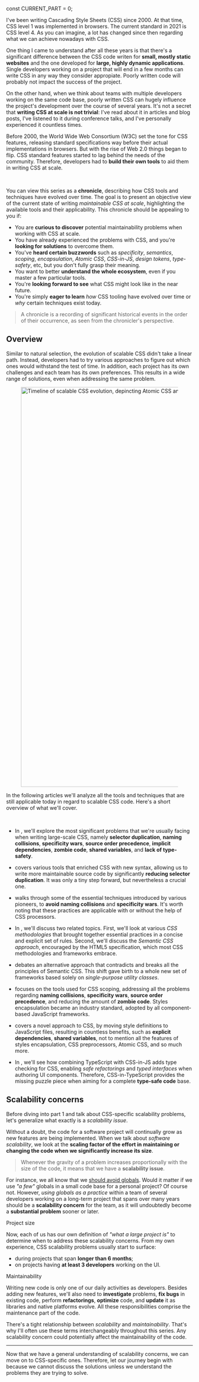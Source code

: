 

const CURRENT_PART = 0;


<TOC current={CURRENT_PART} />

I've been writing Cascading Style Sheets (CSS) since 2000. At that time, CSS level 1 was implemented in browsers. The current standard in 2021 is CSS level 4. As you can imagine, a lot has changed since then regarding what we can achieve nowadays with CSS.

One thing I came to understand after all these years is that there's a significant difference between the CSS code writen for **small, mostly static websites** and the one developed for **large, highly dynamic applications**. Single developers working on a project that will end in a few months can write CSS in any way they consider appropiate. Poorly written code will probably not impact the success of the project.

On the other hand, when we think about teams with multiple developers working on the same code base, poorly written CSS can hugely influence the project's development over the course of several years. It's not a secret that **writing CSS at scale is not trivial**: I've read about it in articles and blog posts, I've listened to it during conference talks, and I've personally experienced it countless times.

Before 2000, the World Wide Web Consortium (W3C) set the tone for CSS features, releasing standard specifications way before their actual implementations in browsers. But with the rise of Web 2.0 things began to flip. CSS standard features started to lag behind the needs of the community. Therefore, developers had to **build their own tools** to aid them in writing CSS at scale.

<br />

You can view this series as a **chronicle**, describing how CSS tools and techniques have evolved over time. The goal is to present an objective view of the current state of writing _maintainable CSS at scale_, highlighting the available tools and their applicability. This chronicle should be appealing to you if:

- You are **curious to discover** potential maintainability problems when working with CSS at scale.
- You have already experienced the problems with CSS, and you're **looking for solutions** to overcome them.
- You've **heard certain buzzwords** such as _specificity_, _semantics_, _scoping_, _encapsulation_, _Atomic CSS_, _CSS-in-JS_, _design tokens_, _type-safety_, etc, but you don't fully grasp their meaning.
- You want to better **understand the whole ecosystem**, even if you master a few particular tools.
- You're **looking forward to see** what CSS might look like in the near future.
- You're simply **eager to learn** _how_ CSS tooling have evolved over time or _why_ certain techniques exist today.

> A chronicle is a recording of significant historical events in the order of their occurrence, as seen from the chronicler's perspective.

## Overview

Similar to natural selection, the evolution of scalable CSS didn't take a linear path. Instead, developers had to try various approaches to figure out which ones would withstand the test of time. In addition, each project has its own challenges and each team has its own preferences. This results in a wide range of solutions, even when addressing the same problem.

<Figure background={"#fff"} width="grid">
  <Image
    src={img}
    width="1920"
    height="1080"
    alt="Timeline of scalable CSS evolution, depincting Atomic CSS and CSS-in-JS branch off from Semantic CSS"
  />
</Figure>

In the following articles we'll analyze all the tools and techniques that are still applicable today in regard to scalable CSS code. Here's a short overview of what we'll cover.

<br />

- In **<LinkTo part={1} />**, we'll explore the most significant problems that we're usually facing when writing large-scale CSS, namely **selector duplication**, **naming collisions**, **specificity wars**, **source order precedence**, **implicit dependencies**, **zombie code**, **shared variables**, and **lack of type-safety**.

- **<LinkTo part={2} />** covers various tools that enriched CSS with new syntax, allowing us to write more maintainable source code by significantly **reducing selector duplication**. It was only a tiny step forward, but nevertheless a crucial one.

- **<LinkTo part={3} />** walks through some of the essential techniques introduced by various pioneers, to **avoid naming collisions** and **specificity wars**. It's worth noting that these practices are applicable with or without the help of CSS processors.

- In **<LinkTo part={4} />**, we'll discuss two related topics. First, we'll look at various _CSS methodologies_ that brought together essential practices in a concise and explicit set of rules. Second, we'll discuss the _Semantic CSS approach_, encouraged by the HTML5 specification, which most CSS methodologies and frameworks embrace.

- **<LinkTo part={5} />** debates an alternative approach that contradicts and breaks all the principles of Semantic CSS. This shift gave birth to a whole new set of frameworks based solely on _single-purpose utility classes_.

- **<LinkTo part={6} />** focuses on the tools used for CSS scoping, addressing all the problems regarding **naming collisions**, **specificity wars**, **source order precedence**, and reducing the amount of **zombie code**. Styles encapsulation became an industry standard, adopted by all component-based JavaScript frameworks.

- **<LinkTo part={7} />** covers a novel approach to CSS, by moving style definitions to JavaScript files, resulting in countless benefits, such as **explicit dependencies**, **shared variables**, not to mention all the features of styles encapsulation, CSS preprocessors, Atomic CSS, and so much more.

- In **<LinkTo part={8} />**, we'll see how combining TypeScript with CSS-in-JS adds type checking for CSS, enabling _safe refactorings_ and _typed interfaces_ when authoring UI components. Therefore, CSS-in-TypeScript provides the missing puzzle piece when aiming for a complete **type-safe code** base.

## Scalability concerns

Before diving into part 1 and talk about CSS-specific scalability problems, let's generalize what exactly is a _scalability issue_.

Without a doubt, the code for a software project will continually grow as new features are being implemented. When we talk about _software scalability_, we look at the **scaling factor of the effort in maintaining or changing the code when we significantly increase its size**.

> Whenever the gravity of a problem increases proportionally with the size of the code, it means that we have a **scalability issue**.

For instance, we all know that we [should avoid globals](https://www.oreilly.com/library/view/maintainable-javascript/9781449328092/ch06.html). Would it matter if we use _"a few"_ globals in a small code base for a personal project? Of course not. However, _using globals as a practice_ within a team of several developers working on a long-term project that spans over many years should be a **scalability concern** for the team, as it will undoubtedly become a **substantial problem** sooner or later.

<Subheading>Project size</Subheading>

Now, each of us has our own definition of _"what a large project is"_ to determine when to address these scalability concerns. From my own experience, CSS scalability problems usually start to surface:

- during projects that span **longer than 6 months**;
- on projects having **at least 3 developers** working on the UI.

<Subheading>Maintainability</Subheading>

Writing new code is only one of our daily activities as developers. Besides adding new features, we'll also need to **investigate** problems, **fix bugs** in existing code, perform **refactorings**, **optimize** code, and **update** it as libraries and native platforms evolve. All these responsibilities comprise the maintenance part of the code.

There's a tight relationship between _scalability_ and _maintainability_. That's why I'll often use these terms interchangeably throughout this series. Any scalability concern could potentially affect the maintainability of the code.

---

Now that we have a general understanding of scalability concerns, we can move on to CSS-specific ones. Therefore, let our journey begin with <LinkTo part={1} /> because we cannot discuss the solutions unless we understand the problems they are trying to solve.

